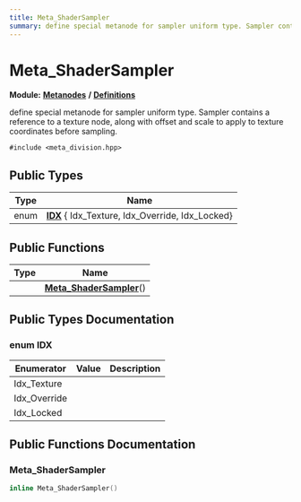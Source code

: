```yaml
---
title: Meta_ShaderSampler
summary: define special metanode for sampler uniform type. Sampler contains a reference to a texture node, along with offset and scale to apply to texture coordinates before sampling. 
---
```


# Meta_ShaderSampler

**Module:** **[Metanodes](../../modules/metanodes/index.mdx)** **/** **[Definitions](../../modules/metanodes/definitions.mdx)**

define special metanode for sampler uniform type. Sampler contains a reference to a texture node, along with offset and scale to apply to texture coordinates before sampling. 

`#include <meta_division.hpp>`

## Public Types

| Type           | Name           |
| -------------- | -------------- |
| enum| **[IDX](#enum-idx)** { Idx_Texture, Idx_Override, Idx_Locked} |

## Public Functions

| Type           | Name           |
| -------------- | -------------- |
| | **[Meta_ShaderSampler](#meta-shadersampler)**() |

## Public Types Documentation

### enum IDX

| Enumerator | Value | Description |
| ---------- | ----- | ----------- |
| Idx_Texture | |   |
| Idx_Override | |   |
| Idx_Locked | |   |

## Public Functions Documentation

### Meta_ShaderSampler

```cpp
inline Meta_ShaderSampler()
```
